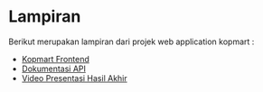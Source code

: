 # Lampiran

Berikut merupakan lampiran dari projek web application kopmart :

- [Kopmart Frontend](https://kopmart-frontend.vercel.app/)
- [Dokumentasi API](https://kopmart-backend.herokuapp.com/api/swagger-ui/)
- [Video Presentasi Hasil Akhir](https://drive.google.com/file/d/1WtACiKDi_nu5m9CoIEtUOFYDkZUxQkgb/view?usp=sharing)
